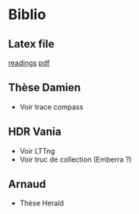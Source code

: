 = Biblio =

== Latex file ==

[[vfile:~/Work/biblio/notes/readings.tex|readings]]
[[vfile:~/Work/biblio/notes/readings.pdf|pdf]]

== Thèse Damien ==

* Voir trace compass

== HDR Vania ==

* Voir LTTng
* Voir truc de collection (Emberra ?)

== Arnaud ==

* Thèse Herald
